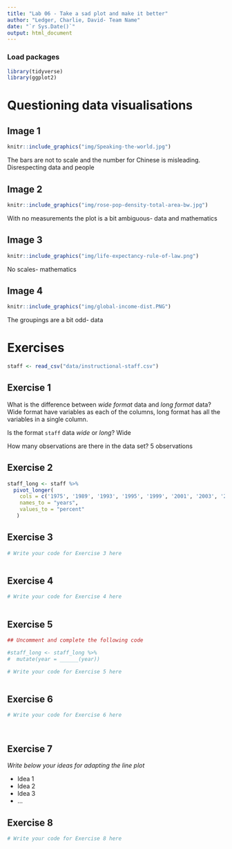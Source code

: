 ```yaml
---
title: "Lab 06 - Take a sad plot and make it better"
author: "Ledger, Charlie, David- Team Name"
date: "`r Sys.Date()`"
output: html_document
---
```


### Load packages

```r
library(tidyverse)
library(ggplot2)
```


# Questioning data visualisations

## Image 1

```r
knitr::include_graphics("img/Speaking-the-world.jpg")
```

The bars are not to scale and the number for Chinese is misleading. Disrespecting data and people





## Image 2

```r
knitr::include_graphics("img/rose-pop-density-total-area-bw.jpg")
```

With no measurements the plot is a bit ambiguous- data and mathematics




## Image 3

```r
knitr::include_graphics("img/life-expectancy-rule-of-law.png")
```
No scales- mathematics




## Image 4

```r
knitr::include_graphics("img/global-income-dist.PNG")
```

The groupings are a bit odd- data




# Exercises

```r
staff <- read_csv("data/instructional-staff.csv")
```


## Exercise 1

What is the difference between *wide format* data and *long format* data? Wide format have variables as each of the columns, long format has all the variables in a single column.


Is the format `staff` data *wide* or *long*? Wide


How many observations are there in the data set? 5 observations




## Exercise 2

```r


staff_long <- staff %>%
  pivot_longer(
    cols = c('1975', '1989', '1993', '1995', '1999', '2001', '2003', '2005', '2007', '2009', '2011'), 
    names_to = "years",
    values_to = "percent"
   )

```


## Exercise 3

```r
# Write your code for Exercise 3 here



```

## Exercise 4

```r
# Write your code for Exercise 4 here



```

## Exercise 5

```r
## Uncomment and complete the following code

#staff_long <- staff_long %>%
#  mutate(year = ______(year))
```


```r
# Write your code for Exercise 5 here



```

## Exercise 6

```r
# Write your code for Exercise 6 here




```

## Exercise 7

_Write below your ideas for adapting the line plot_

* Idea 1
* Idea 2
* Idea 3
* ...


## Exercise 8

```r
# Write your code for Exercise 8 here



```

